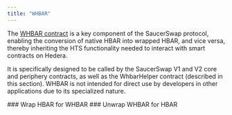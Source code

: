 ```yaml
---
title: "WHBAR"
---
```


The [WHBAR contract](/developerx/contract-deployments) is a key component of the SaucerSwap protocol, enabling the conversion of native HBAR into wrapped HBAR, and vice versa, thereby inheriting the HTS functionality needed to interact with smart contracts on Hedera.&#x20;

It is specifically designed to be called by the SaucerSwap V1 and V2 core and periphery contracts, as well as the WhbarHelper contract (described in this section). WHBAR is not intended for direct use by developers in other applications due to its specialized nature.

<Card title="" horizontal={true} href="/v/developer/whbar/wrap-hbar-for-whbar">
  ### Wrap HBAR for WHBAR
</Card>

<Card title="" horizontal={true} href="/v/developer/whbar/unwrap-whbar-for-hbar">
  ### Unwrap WHBAR for HBAR
</Card>